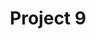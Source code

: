 ---
title: "Project 9"
publishedAt: "2025-09-30"
summary: "Summary"
images:

link: "https://github.com/msid8535"
---